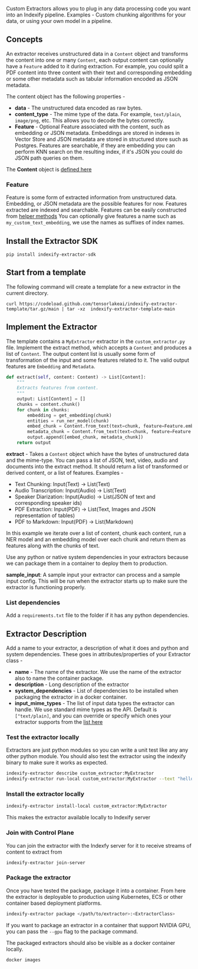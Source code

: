 Custom Extractors allows you to plug in any data processing code you want into an Indexify pipeline. Examples - Custom chunking algorithms for your data, or using your own model in a pipeline.


## Concepts

An extractor receives unstructured data in a `Content` object and transforms the content into one or many `Content`, each output content can optionally have a `Feature` added to it during extraction. For example, you could split a PDF content into three content with their text and corresponding embedding or some other metadata such as tabular information encoded as JSON metadata.

The content object has the following properties -

* **data** - The unstructured data encoded as raw bytes.
* **content_type** - The mime type of the data. For example, `text/plain`, `image/png`, etc. This allows you to decode the bytes correctly.
* **Feature** - Optional Feature associated with the content, such as embedding or JSON metadata. Embeddings are stored in indexes in Vector Store and JSON metadata are stored in structured store such as Postgres. Features are searchable, if they are embedding you can perform KNN search on the resulting index, if it's JSON you could do JSON path queries on them.

The **Content** object is [defined here](https://github.com/tensorlakeai/indexify/blob/11346c29055f16d397fc0901ec10139cdc945134/indexify_extractor_sdk/base_extractor.py#L48) 

### Feature
Feature is some form of extracted information from unstructured data. Embedding, or JSON metadata are the possible features for now. Features extracted are indexed and searchable.
Features can be easily constructed from [helper methods](https://github.com/tensorlakeai/indexify/blob/11346c29055f16d397fc0901ec10139cdc945134/indexify_extractor_sdk/base_extractor.py#L37)
You can optionally give features a name such as `my_custom_text_embedding`, we use the names as suffixes of index names.

## Install the Extractor SDK

```shell
pip install indexify-extractor-sdk
```

## Start from a template

The following command will create a template for a new extractor in the current directory. 

```shell
curl https://codeload.github.com/tensorlakeai/indexify-extractor-template/tar.gz/main | tar -xz  indexify-extractor-template-main
```

## Implement the Extractor 
The template contains a `MyExtractor` extractor in the `custom_extractor.py` file. Implement the extract method, which accepts a `Content` and produces a list of `Content`. The output content list is usually some form of transformation of the input and some features related to it. The valid output features are `Embedding` and `Metadata`. 

```python
def extract(self, content: Content) -> List[Content]:
    """
    Extracts features from content.
    """
    output: List[Content] = []
    chunks = content.chunk()
    for chunk in chunks:
        embedding = get_embedding(chunk)
        entities = run_ner_model(chunk)
        embed_chunk = Content.from_text(text=chunk, feature=Feature.embedding(name="text_embedding", values=embedding))
        metadata_chunk = Content.from_text(text=chunk, feature=Feature.metadata(name="metadata", json.dumps(entities))),
        output.append([embed_chunk, metadata_chunk])
    return output
```

**extract** - Takes a `Content` object which have the bytes of unstructured data and the mime-type. You can pass a list of JSON, text, video, audio and documents into the extract method. It should return a list of transformed or derived content, or a list of features. 
Examples - 

- Text Chunking: Input(Text) -> List(Text)
- Audio Transcription: Input(Audio) -> List(Text)
- Speaker Diarization: Input(Audio) -> List(JSON of text and corresponding speaker ids)
- PDF Extraction: Input(PDF) -> List(Text, Images and JSON representation of tables)
- PDF to Markdown: Input(PDF) -> List(Markdown)

In this example we iterate over a list of content, chunk each content, run a NER model and an embedding model over each chunk and return them as features along with the chunks of text.


<Note>
  Use any python or native system dependencies in your extractors because we can package them in a container to deploy them to production.
</Note>

**sample_input**: A sample input your extractor can process and a sample input config. This will be run when the extractor starts up to make sure the extractor is functioning properly.

### List dependencies

Add a `requirements.txt` file to the folder if it has any python dependencies.

## Extractor Description
Add a name to your extractor, a description of what it does and python and system dependencies. These goes in attributes/properties of your Extractor class -

* **name** - The name of the extractor. We use the name of the extractor also to name the container package.
* **description** - Long description of the extractor
* **system_dependencies** - List of dependencies to be installed when packaging the extractor in a docker container.
* **input_mime_types** - The list of input data types the extractor can handle. We use standard mime types as the API. Default is `["text/plain]`, and you can override or specify which ones your extractor supports from the [list here](https://developer.mozilla.org/en-US/docs/Web/HTTP/Basics_of_HTTP/MIME_types/Common_types)

### Test the extractor locally

Extractors are just python modules so you can write a unit test like any any other python module. You should also test the extractor using the indexify binary to make sure it works as expected. 

```bash
indexify-extractor describe custom_extractor:MyExtractor
indexify-extractor run-local custom_extractor:MyExtractor --text "hello world"
```

### Install the extractor locally

```bash
indexify-extractor install-local custom_extractor:MyExtractor 
```

This makes the extractor available locally to Indexify server

### Join with Control Plane
You can join the extractor with the Indexfy server for it to receive streams of content to extract from

```bash
indexify-extractor join-server
```

### Package the extractor
Once you have tested the package, package it into a container. From here the extractor is deployable to production using Kubernetes, ECS or other container based deployment platforms.

```bash
indexify-extractor package </path/to/extractor>:<ExtractorClass>
```

If you want to package an extractor in a container that support NVIDIA GPU, you can pass the `--gpu` flag to the package command.

The packaged extractors should also be visible as a docker container locally.

```bash
docker images
```
